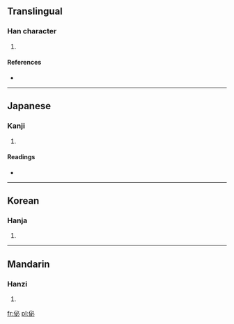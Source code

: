 ==Translingual==

===Han character===
{{Han char|rn=9|rad=人|as=05|sn=7|four=2329<sub>0</sub>|canj=人心竹 (OPH)}}

# {{defn|Han|sort=人05}}

====References====
* {{Han ref|kx=0098.160|dkj=00512|dj=0208.060|hdz=10139.040|uh=4F56|ud=20310|bh=CA5A|bd=51802}}

----

==Japanese==

===Kanji===
{{ja-kanji|grade=|rs=人05}}

# {{defn|Japanese|sort=人05}}

====Readings====
* {{ja-readings|on=[[ひつ]] (hitsu), [[びち]] (bichi)|kun=[[ただしい]] (tadashii), [[ならぶ]] (narabu)}}

----

==Korean==

===Hanja===
{{ko-hanja|hangeul=필|rv=pil|mr=p'il}}

# {{defn|Korean|sort=人05}}

----

==Mandarin==

===Hanzi===
{{cmn-hanzi|pin=[[bì]] ([[bi4]]), [[xú]] ([[xu2]])|wg=pi<sup>4</sup>, hsü<sup>2</sup>}}

# {{defn|Mandarin|sort=人05}}

[[fr:佖]]
[[pl:佖]]